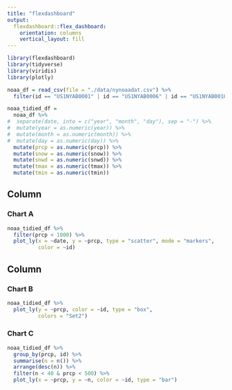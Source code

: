 ```yaml
---
title: "flexdashboard"
output: 
  flexdashboard::flex_dashboard:
    orientation: columns
    vertical_layout: fill
---
```


```r
library(flexdashboard)
library(tidyverse)
library(viridis)
library(plotly)
```

```r
noaa_df = read_csv(file = "./data/nynoaadat.csv") %>% 
  filter(id == "US1NYAB0001" | id == "US1NYAB0006" | id == "US1NYAB0010" | id == "US1NYAB0017")
```

```r
noaa_tidied_df = 
  noaa_df %>% 
#  separate(date, into = c("year", "month", "day"), sep = "-") %>% 
#  mutate(year = as.numeric(year)) %>% 
#  mutate(month = as.numeric(month)) %>% 
#  mutate(day = as.numeric(day)) %>% 
  mutate(prcp = as.numeric(prcp)) %>% 
  mutate(snow = as.numeric(snow)) %>% 
  mutate(snwd = as.numeric(snwd)) %>% 
  mutate(tmax = as.numeric(tmax)) %>% 
  mutate(tmin = as.numeric(tmin)) 
```

Column {data-width=650}
-----------------------------------------------------------------------

### Chart A

```r
noaa_tidied_df %>% 
  filter(prcp < 1000) %>% 
  plot_ly(x = ~date, y = ~prcp, type = "scatter", mode = "markers",
          color = ~id)
```

Column {data-width=350}
-----------------------------------------------------------------------

### Chart B

```r
noaa_tidied_df %>%
  plot_ly(y = ~prcp, color = ~id, type = "box",
          colors = "Set2")
```

### Chart C

```r
noaa_tidied_df %>% 
  group_by(prcp, id) %>% 
  summarise(n = n()) %>% 
  arrange(desc(n)) %>% 
  filter(n < 40 & prcp < 500) %>% 
  plot_ly(x = ~prcp, y = ~n, color = ~id, type = "bar")
```